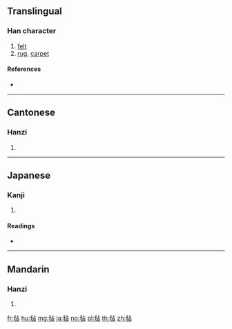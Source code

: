 {{also|氈}}
==Translingual==

===Han character===
{{Han char|rn=82|rad=毛|as=05|sn=9|four=|canj=HUYR}}

# [[felt]]
# [[rug]], [[carpet]]

====References====
* {{Han ref|kx=0592.270|dkj=16801|dj=0984.280|hdz=31996.040|uh=6BE1|ud=27617}}

----

==Cantonese==

===Hanzi===
{{yue-hanzi|jyut=zin1|y=jin1|tra=氈}}

# {{defn|lang=yue|sort=毛05}}

----

==Japanese==

===Kanji===
{{ja-kanji|grade=|rs=毛05}}

# {{defn|lang=ja|sort=毛05}}

====Readings====
* {{ja-readings|on=[[せん]] (sen)|kun=[[もうせん]] (mousen)}}

----

==Mandarin==

===Hanzi===
{{cmn-hanzi|tra=氈|pin=[[zhān]] ([[zhan1]])|wg=chan<sup>1</sup>}}

# {{defn|lang=cmn|sort=毛05}}

[[fr:毡]]
[[hu:毡]]
[[mg:毡]]
[[ja:毡]]
[[no:毡]]
[[pl:毡]]
[[th:毡]]
[[zh:毡]]